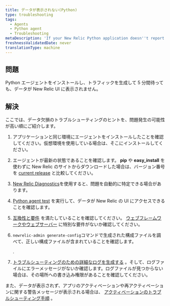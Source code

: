 ```yaml
---
title: データが表示されない(Python)
type: troubleshooting
tags:
  - Agents
  - Python agent
  - Troubleshooting
metaDescription: 'If your New Relic Python application doesn''t report data after a few minutes, try these troubleshooting steps.'
freshnessValidatedDate: never
translationType: machine
---
```


## 問題

Python エージェントをインストールし、トラフィックを生成して 5 分間待っても、データが New Relic UI に表示されません。

## 解決

ここでは、データ欠損のトラブルシューティングのヒントを、問題発生の可能性が高い順にご紹介します。

1. アプリケーションと同じ環境にエージェントをインストールしたことを確認してください。仮想環境を使用している場合は、そこにインストールしてください。

2. エージェントが最新の状態であることを確認します。 **pip** や **easy_install** を使わずに New Relic のサイトからダウンロードした場合は、バージョン番号を [current release](https://download.newrelic.com/python_agent/release/) と比較してください。

3. [New Relic Diagnostics](/docs/agents/manage-apm-agents/troubleshooting/new-relic-diagnostics)を使用すると、問題を自動的に特定できる場合があります。

4. [Python agent test](/docs/python/testing-the-python-agent) を実行して、データが New Relic の UI にアクセスできることを確認します。

5. [互換性と要件](/docs/agents/python-agent/getting-started/compatibility-requirements-python-agent) を満たしていることを確認してください。 [ウェブフレームワークやウェブサーバー](/docs/agents/python-agent/hosting-mechanisms) に特別な要件がないか確認してください。

6. `newrelic-admin generate-config`コマンドで生成された構成ファイルを調べて、正しい構成ファイルが含まれていることを確認します。

   <InlinePopover type="licenseKey"/>

   .

7. [トラブルシューティングのための詳細なログを生成する](/docs/agents/python-agent/troubleshooting/generating-logs-troubleshooting) 。そして、ログファイルにエラーメッセージがないか確認します。ログファイルが見つからない場合は、その場所への書き込み権限があることを確認してください。

また、データが表示されず、アプリのアクティベーションや再アクティベーションに関する警告メッセージが表示される場合は、 [アクティベーションのトラブルシューティング手順](/docs/agents/python-agent/troubleshooting/activate-application-warning-python) 。